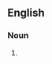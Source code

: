 ==English==

===Noun===
{{head|en|noun form|head=[[paper]] [[tiger]]s}}

# {{plural of|en|paper tiger}}